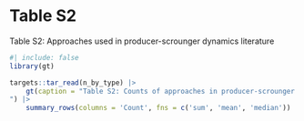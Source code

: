# Table S2


Table S2: Approaches used in producer-scrounger dynamics literature

```r
#| include: false
library(gt)
```

```r
targets::tar_read(n_by_type) |>
	gt(caption = "Table S2: Counts of approaches in producer-scrounger dynamics literature. Approaches used in the reviewed literature (Table S1) were classified as producer-scrounger dynamic models using evolutionary game theory appproaches, empirical tests, other approaches, or not relevant. Some articles used multiple approaches therefore the total count is larger than the total number of articles reviewed. Other approaches included, for example, agent-based simulations and genetic algorithms. Approaches were deemed not relevant when they did not explicitly model or test producer-scrounger dynamics and included them solely in the article's keywords, introduction or discussion content. Counts are summarized using mean, median and total sum of counts across approaches.  
") |>
	summary_rows(columns = 'Count', fns = c('sum', 'mean', 'median'))
```
